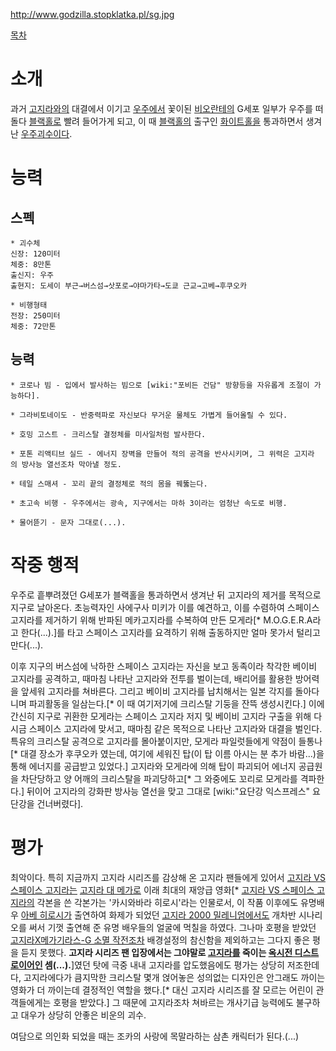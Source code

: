 http://www.godzilla.stopklatka.pl/sg.jpg

[[목차]]

= 소개 =
과거 [[고지라]]와의 대결에서 이기고  [[우주]]에서 꽃이된 [[비오란테]]의 G세포 일부가 우주를 떠돌다 [[블랙홀]]로 빨려 들어가게 되고, 이 때 [[블랙홀]]의 출구인 [[화이트홀]]을 통과하면서 생겨난 [[우주]][[괴수]]이다.

= 능력 =
== 스펙 ==
 * 괴수체
 신장: 120미터
 체중: 8만톤
 출신지: 우주
 출현지: 도세이 부근→버스섬→삿포로→야마가타→도쿄 근교→고베→후쿠오카

 * 비행형태
 전장: 250미터
 체중: 72만톤 

== 능력 ==
 * 코로나 빔 - 입에서 발사하는 빔으로 [wiki:"포비든 건담" 방향등을 자유롭게 조절이 가능하다].

 * 그라비토네이도 - 반중력파로 자신보다 무거운 물체도 가볍게 들어올릴 수 있다.

 * 호밍 고스트 - 크리스탈 결정체를 미사일처럼 발사한다.

 * 포톤 리액티브 실드 - 에너지 장벽을 만들어 적의 공격을 반사시키며, 그 위력은 고지라의 방사능 열선조차 막아낼 정도.

 * 테일 스매셔 - 꼬리 끝의 결정체로 적의 몸을 꿰뚫는다. 

 * 초고속 비행 - 우주에서는 광속, 지구에서는 마하 3이라는 엄청난 속도로 비행.

 * 물어뜯기 - 문자 그대로(...).

= 작중 행적 =
우주로 흩뿌려졌던 G세포가 블랙홀을 통과하면서 생겨난 뒤 고지라의 제거를 목적으로 지구로 날아온다. 초능력자인 사에구사 미키가 이를 예견하고, 이를 수렴하여 스페이스 고지라를 제거하기 위해 반파된 메카고지라를 수복하여 만든 모게라[* M.O.G.E.R.A라고 한다(...).]를 타고 스페이스 고지라를 요격하기 위해 출동하지만 얼마 못가서 털리고 만다(...).

이후 지구의 버스섬에 낙하한 스페이스 고지라는 자신을 보고 동족이라 착각한 베이비 고지라를 공격하고, 때마침 나타난 고지라와 전투를 벌이는데, 배리어를 활용한 방어력을 앞세워 고지라를 쳐바른다. 그리고 베이비 고지라를 납치해서는 일본 각지를 돌아다니며 파괴활동을 일삼는다.[* 이 때 여기저기에 크리스탈 기둥을 잔뜩 생성시킨다.] 이에 간신히 지구로 귀환한 모게라는 스페이스 고지라 저지 및 베이비 고지라 구출을 위해 다시금 스페이스 고지라에 맞서고, 때마침 같은 목적으로 나타난 고지라와 대결을 벌인다. 특유의 크리스탈 공격으로 고지라를 몰아붙이지만, 모게라 파일럿들에게 약점이 들통나[* 대결 장소가 후쿠오카 였는데, 여기에 세워진 탑(이 탑 이름 아시는 분 추가 바람...)을 통해 에너지를 공급받고 있었다.] 고지라와 모게라에 의해 탑이 파괴되어 에너지 공급원을 차단당하고 양 어깨의 크리스탈을 파괴당하고[* 그 와중에도 꼬리로 모게라를 격파한다.] 뒤이어 고지라의 강화판 방사능 열선을 맞고 그대로 [wiki:"요단강 익스프레스" 요단강을 건너버렸다].

= 평가 =
최악이다. 특히 지금까지 고지라 시리즈를 감상해 온 고지라 팬들에게 있어서 [[고지라 VS 스페이스 고지라]]는 [[고지라 대 메가로]] 이래 최대의 재앙급 영화[* [[고지라 VS 스페이스 고지라]]의 각본을 쓴 각본가는 '카시와바라 히로시'라는 인물로서, 이 작품 이후에도 유명배우 [[아베 히로시]]가 출연하여 화제가 되었던 [[고지라 2000 밀레니엄]]에서도 개차반 시나리오를 써서 기껏 출연해 준 유명 배우들의 얼굴에 먹칠을 하였다. 그나마 호평을 받았던 [[고지라X메가기라스-G 소멸 작전]]조차 배경설정의 참신함을 제외하고는 그다지 좋은 평을 듣지 못했다. '''고지라 시리즈 팬 입장에서는 그야말로 [[고지라]]를 죽이는 [[옥시전 디스트로이어]]인 셈(...).''']였던 탓에 극중 내내 고지라를 압도했음에도 평가는 상당히 저조한데다, 고지라에다가 큼지막한 크리스탈 몇개 얹어놓은 성의없는 디자인은 안그래도 까이는 영화가 더 까이는데 결정적인 역할을 했다.[* 대신 고지라 시리즈를 잘 모르는 어린이 관객들에게는 호평을 받았다.] 그 때문에 고지라조차 쳐바르는 개사기급 능력에도 불구하고 대우가 상당히 안좋은 비운의 괴수.

여담으로 의인화 되었을 때는 조카의 사랑에 목말라하는 삼촌 캐릭터가 된다.(...)
